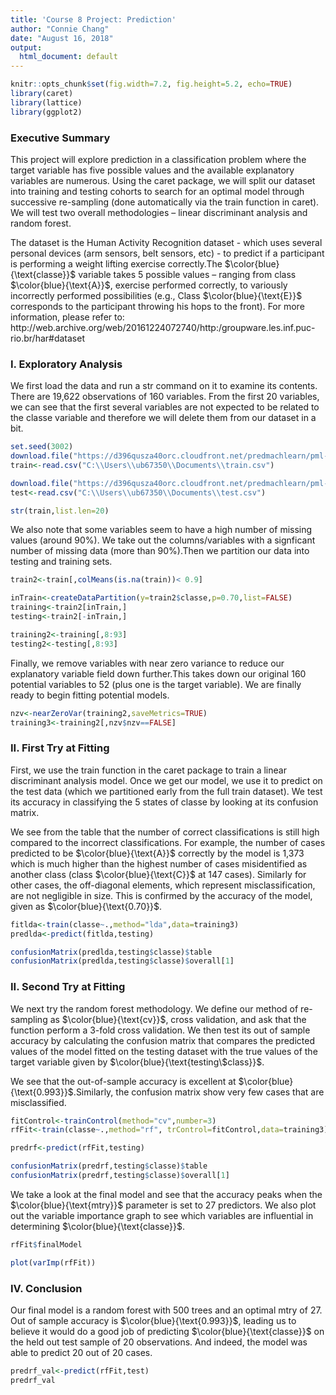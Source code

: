 ---
title: 'Course 8 Project: Prediction'
author: "Connie Chang"
date: "August 16, 2018"
output:
  html_document: default
---
```{r setup, include=FALSE}
knitr::opts_chunk$set(fig.width=7.2, fig.height=5.2, echo=TRUE)
library(caret)
library(lattice)
library(ggplot2)
```

### Executive Summary
This project will explore prediction in a classification problem where the target variable has five possible values and the available explanatory variables are numerous. Using the caret package, we will split our dataset into training and testing cohorts to search for an optimal model through successive re-sampling (done automatically via the train function in caret). We will test two overall methodologies -- linear discriminant analysis and random forest.

The dataset is the Human Activity Recognition dataset - which uses several personal devices (arm sensors, belt sensors, etc) - to predict if a participant is performing a weight lifting exercise correctly.The $\color{blue}{\text{classe}}$ variable takes 5 possible values -- ranging from class $\color{blue}{\text{A}}$, exercise performed correctly, to variously incorrectly performed possibilities (e.g., Class $\color{blue}{\text{E}}$ corresponds to the participant throwing his hops to the front). For more information, please refer to: http://web.archive.org/web/20161224072740/http:/groupware.les.inf.puc-rio.br/har#dataset


### I. Exploratory Analysis
We first load the data and run a str command on it to examine its contents. There are 19,622 observations of 160 variables. From the first 20 variables, we can see that the first several variables are not expected to be related to the classe variable and therefore we will delete them from our dataset in a bit. 


```{r exploratory1,message=FALSE, warning=FALSE, echo=FALSE}
set.seed(3002)
download.file("https://d396qusza40orc.cloudfront.net/predmachlearn/pml-training.csv","train.csv")
train<-read.csv("C:\\Users\\ub67350\\Documents\\train.csv")

download.file("https://d396qusza40orc.cloudfront.net/predmachlearn/pml-testing.csv","test.csv")
test<-read.csv("C:\\Users\\ub67350\\Documents\\test.csv")

str(train,list.len=20)

```

We also note that some variables seem to have a high number of missing values (around 90%). We take out the columns/variables with a signficant number of missing data (more than 90%).Then we partition our data into testing and training sets.

```{r exploratory2, message=FALSE,warning=FALSE}
train2<-train[,colMeans(is.na(train))< 0.9]

inTrain<-createDataPartition(y=train2$classe,p=0.70,list=FALSE)
training<-train2[inTrain,]
testing<-train2[-inTrain,]

training2<-training[,8:93]
testing2<-testing[,8:93]

```
Finally, we remove variables with near zero variance to reduce our explanatory variable field down further.This takes down our original 160 potential variables to 52 (plus one is the target variable). We are finally ready to begin fitting potential models.

```{r exploratory3,message=FALSE,warning=FALSE,echo=FALSE}
nzv<-nearZeroVar(training2,saveMetrics=TRUE)
training3<-training2[,nzv$nzv==FALSE]
```

### II. First Try at Fitting
First, we use the train function in the caret package to train a linear discriminant analysis model. Once we get our model, we use it to predict on the test data (which we partitioned early from the full train dataset). We test its accuracy in classifying the 5 states of classe by looking at its confusion matrix. 

We see from the table that the number of correct classifications is still high compared to the incorrect classifications. For example, the number of cases predicted to be $\color{blue}{\text{A}}$ correctly by the model is 1,373 which is much higher than the highest number of cases misidentified as another class (class $\color{blue}{\text{C}}$ at 147 cases). Similarly for other cases, the off-diagonal elements, which represent misclassification, are not negligible in size. This is confirmed by the accuracy of the model, given as $\color{blue}{\text{0.70}}$.

```{r fitting}

fitlda<-train(classe~.,method="lda",data=training3)
predlda<-predict(fitlda,testing)

confusionMatrix(predlda,testing$classe)$table
confusionMatrix(predlda,testing$classe)$overall[1]

```
### II. Second Try at Fitting
We next try the random forest methodology. We define our method of re-sampling as $\color{blue}{\text{cv}}$, cross validation, and ask that the function perform a 3-fold cross validation. We then test its out of sample accuracy by calculating the confusion matrix that compares the predicted values of the model fitted on the testing dataset with the true values of the target variable given by $\color{blue}{\text{testing\$class}}$. 

We see that the out-of-sample accuracy is excellent at $\color{blue}{\text{0.993}}$.Similarly, the confusion matrix show very few cases that are misclassified.
```{r fitting2}
fitControl<-trainControl(method="cv",number=3)
rfFit<-train(classe~.,method="rf", trControl=fitControl,data=training3)

predrf<-predict(rfFit,testing)

confusionMatrix(predrf,testing$classe)$table
confusionMatrix(predrf,testing$classe)$overall[1]
```

We take a look at the final model and see that the accuracy peaks when the $\color{blue}{\text{mtry}}$ parameter is set to 27 predictors. We also plot out the variable importance graph to see which variables are influential in determining $\color{blue}{\text{classe}}$.

```{r fitting2b}
rfFit$finalModel

plot(varImp(rfFit))
```


### IV. Conclusion
Our final model is a random forest with 500 trees and an optimal mtry of 27. Out of sample accuracy is $\color{blue}{\text{0.993}}$, leading us to believe it would do a good job of predicting $\color{blue}{\text{classe}}$ on the held out test sample of 20 observations. And indeed, the model was able to predict 20 out of 20 cases.

```{r conclusion}
predrf_val<-predict(rfFit,test)
predrf_val
```

